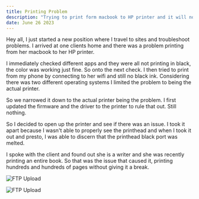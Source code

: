 ```yaml
---
title: Printing Problem
description: "Trying to print form macbook to HP printer and it will not print black"
date: June 26 2023
---
```


Hey all, I just started a new position where I travel to sites and troubleshoot problems. I arrived at one clients home and there was a problem printing from her macbook to her HP printer.

I immediately checked different apps and they were all not printing in black, the color was working just fine. So onto the next check. I then tried to print from my phone by connecting to her wifi and still no black ink. Considering there was two different operating systems I limited the problem to being the actual printer.

So we narrowed it down to the actual printer being the problem. I first updated the firmware and the driver to the printer to rule that out. Still nothing.

So I decided to open up the printer and see if there was an issue. I took it apart because I wasn't able to properly see the printhead and when I took it out and presto, I was able to discern that the printhead black port was melted. 

I spoke with the client and found out she is a writer and she was recently printing an entire book. So that was the issue that caused it, printing hundreds and hundreds of pages without giving it a break.

![FTP Upload](https://github.com/bnutz1/azerib/blob/main/Inkedprinthead1.jpg?raw=true)

![FTP Upload](https://github.com/bnutz1/azerib/blob/main/Inkedprinthead3.jpg?raw=true)
